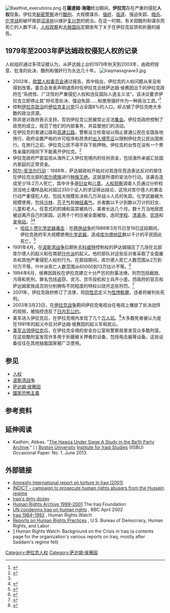 {{noteTA
|T=zh-cn:萨达姆·侯赛因时代的伊拉克人权;zh-hk:薩達姆·侯賽因時代的伊拉克人權;zh-tw:薩達姆·海珊時代的伊拉克人權;
|1=zh-cn:萨达姆·侯赛因;zh-tw:薩達姆·海珊;zh-hk:薩達姆·侯賽因;
}}
[[File:Baathist_executions.png|thumb]]
在'''薩達姆·海珊'''统治期间，'''伊拉克'''存在严重的侵犯'''人权'''现象。伊拉克[[秘密警察|秘密警察]]进行[[酷刑|酷刑]]、大规模谋杀、[[强奸|强奸]]、[[驱逐|驱逐]]、强迫失踪、[[暗杀|暗杀]]、[[化学战|化学战]]和破坏南部[[沼泽地|沼泽地]]以维护[[复兴党|复兴党]]的统治。在这一时期，有关因酷刑和谋杀而死亡的人数不详。[[人权观察|人权观察]]和[[大赦国际|大赦国际]]定期发布了关于在伊拉克监禁和折磨的报告。

==1979年至2003年萨达姆政权侵犯人权的记录==
人权组织通过多项证据认为，从萨达姆上台的1979年秋天到2003年，由政府授意、批准的处决、酷刑和强奸行为长达几十年。
[[File:Iraqmassgrave3.jpg|thumb]]
*2002年，[[欧盟|欧盟]][[人权委员会|人权委员会]]通过报告，其中指出，伊​​拉克的人权问题从来没有得到改善。委员会发表声明谴责时任伊拉克总统萨达姆·侯赛因治下的伊拉克政府在“系统性、广泛性的严重侵犯人权和违反国际人道主义法”。该决议要求伊拉克立即停止其“将任意处决、强迫失踪......和使用强奸作为一种政治工具。”<ref>{{cite news | url=http://news.bbc.co.uk/2/hi/middle_east/1940050.stm | work=BBC News | title=UN condemns Iraq on human rights | date=2002-04-19 | accessdate=2015-07-14 | archive-date=2020-08-06 | archive-url=https://web.archive.org/web/20200806223334/http://news.bbc.co.uk/2/hi/middle_east/1940050.stm | dead-url=no }}</ref>
*控制[[伊拉克政治|伊拉克政治]]的[[伊拉克复兴党|伊拉克复兴党]]只占全国8%的人口，却占据了伊拉克绝大多数的政治资源。
*除非是对政府表示支持，否则伊拉克公民被禁止合法[[集会|集会]]。伊拉克政府控制了政党的成立，规范了他们的内部事务，并监督他们的活动。
*在伊拉克的普通公路和[[高速公路|高速公路]]，警察设立检查站以阻止普通公民在全国各地旅行，政府设置严格的许可程序和昂贵的[[出入境签证|出入境签证]]以限制伊拉克公民出国旅行。在旅行之前，伊拉克公民不得不存下抵押物。伊拉克的女性在没有一个男性亲属的陪同下不能离开伊拉克。<ref>{{Cite web |url=http://jurist.law.pitt.edu/dateline/2010/01/iraq-citizenship-and-womens-rights.php |title=JURIST - Dateline<!-- Bot generated title --> |accessdate=2015-07-14 |archive-date=2010-06-25 |archive-url=https://web.archive.org/web/20100625060431/http://jurist.law.pitt.edu/dateline/2010/01/iraq-citizenship-and-womens-rights.php |dead-url=no }}</ref>
*伊拉克政府严密监视从海外汇入伊拉克境内的任何资金，包括海外亲戚汇给国内家庭的正常资金。
*[[安法尔屠杀|阿尔-安法尔行动]]：1988年，萨达姆政权开始对对其连任竞选表达反对的居住在伊拉克北部的[[库尔德族|库尔德族]]进行[[种族灭绝|种族灭绝]]。这就是所谓的安法尔行动。该袭击造成至少18.2万人死亡，其中许多是[[妇女|妇女]]和[[儿童|儿童]]。[[人权观察|人权观察]]调查人员通过分析检测当地土壤样品和对超过350个证人的求证得出结论，这场对库尔德人的袭击行动严重侵犯人权，包括大规模处决和几万非战斗人员的失踪。化学武器被大规模使用，包括[[沙林|沙林]]、[[芥子气|芥子气]]和[[神经毒气|神经毒气]]，杀害数以千计到数以万计的妇女、儿童和老人。任意式的抓捕和监禁被执行，甚者长达几个月。数十万当地居民被迫离开自己的家园，近两千个村庄被全面摧毁，连同[[学校|学校]]、[[清真寺|清真寺]]、[[农场|农场]]和[[发电站|发电站]]。<ref name="Iraqi Kurds"/><ref>{{cite web |url=http://web.amnesty.org/pages/irq-article_6-eng |title=Iraq: ‘Disappearances’ – the agony continues |publisher=Web.amnesty.org |date=2005-07-30 |accessdate=2009-09-25 |deadurl=yes |archiveurl=https://web.archive.org/web/20071027093231/http://web.amnesty.org/pages/irq-article_6-eng |archivedate=2007-10-27 }}</ref>
**[[哈拉卜贾化学武器袭击|哈拉卜贾化学武器袭击]]：在[[两伊战争|两伊战争]]的1988年3月15日至19日这段期间，伊拉克政府军大规模使用[[化学武器|化学武器]]，造成[[伊拉克库尔德斯坦|库尔德地区]]数以千计的平民因此死亡。<ref name="Iraqi Kurds">{{cite web |url=http://www.hrw.org/reports/1991/IRAQ913.htm |title=Whatever Happened To The Iraqi Kurds? |publisher=Hrw.org |date= |accessdate=2009-09-25 |archive-date=2015-12-10 |archive-url=https://web.archive.org/web/20151210183528/https://www.hrw.org/reports/1991/IRAQ913.htm |dead-url=no }}</ref>
*1991年4月，在[[波斯湾战争|波斯湾战争]]后期失去[[科威特|科威特]]控制权的萨达姆镇压了几场在北部库尔德人的起义和在南部[[什叶派|什叶派]]的起义。他的部队对这些反对者采取了全面屠杀和其他严重侵犯人权的行为。在那段期间，库尔德人死亡人数范围从2万到10万不等，什叶派死亡人数范围从60000到13万估计不等。<ref>{{cite web |url=http://www.hrw.org/reports/1992/Iraq926.htm |title=ENDLESS TORMENT, The 1991 Uprising in Iraq And Its Aftermath |publisher=Hrw.org |date= |accessdate=2009-09-25 |archive-date=2019-10-09 |archive-url=https://web.archive.org/web/20191009034353/https://www.hrw.org/reports/1992/Iraq926.htm |dead-url=no }}</ref>
*1994年6月，侯赛因政权在伊拉克建立十分严厉的刑事法律。刑罚包括截肢、污辱和死刑，罪名包括盗窃、贪污、货币投机和士兵开小差。而政府的官员和萨达姆家族成员则分别拥有不同程度的特权以绕开这些刑罚。<ref>{{cite web |url=http://www.hrw.org/reports/1995/IRAQ955.htm |title=Human Rights Watch, Iraq archive |publisher=Hrw.org |date= |accessdate=2009-09-25 |archive-date=2021-01-26 |archive-url=https://web.archive.org/web/20210126094545/http://www.hrw.org/reports/1995/IRAQ955.htm |dead-url=no }}</ref>
*2001年，伊拉克政府修订了法律，将[[同性恋|同性恋]]定义为[[性悖軌罪|性悖軌罪]]，违者将被判处死刑。
*2003年3月23日，在[[伊拉克战争|伊拉克战争]]期间伊拉克电视台在电视上播放了处决战俘的视频，被指控违反了[[日内瓦公约|日内瓦公约]]。
*美军进入伊拉克后，在伊拉克境内发现了几个[[万人坑|万人坑]]。<ref>{{Cite web |url=http://www.npr.org/2011/04/20/135570128/grave-discovery-in-iraq-unearths-sectarian-unease |title=存档副本 |access-date=2015-07-14 |archive-date=2016-08-17 |archive-url=https://web.archive.org/web/20160817153802/http://www.npr.org/2011/04/20/135570128/grave-discovery-in-iraq-unearths-sectarian-unease |dead-url=no }}</ref>大多数死者被认为是在1991年的起义中反对萨达姆·侯赛因的起义军和民众。
*[[美军占领伊拉克|美军占领伊拉克]]后，在伊拉克全境的安全办公室和警察局里发现众多酷刑室。在这些酷刑室发现许多用于折磨被关押者的设备，包括电击器等设备。这些设备往往在其他独裁国家被广泛使用。

==参见==
{{Portal|人权}}
* [[人权|人权]]
* [[波斯湾战争|波斯湾战争]]
* [[萨达姆·侯赛因|萨达姆·侯赛因]]
* [[國家恐怖主義|國家恐怖主義]]

==参考资料==
{{Reflist|2}}

==延伸阅读==
* Kadhim, Abbas. "[http://www.bu.edu/iis/files/2013/04/Bath-Party-ArchiveFinal-1.pdf The Hawza Under Siege A Study in the Ba‘th Party Archive]." ( {{WebCite|url=https://www.webcitation.org/6JfEYLxjE?url=http://www.bu.edu/iis/files/2013/04/Bath-Party-ArchiveFinal-1.pdf |date=20130916010414 |dateformat=iso }}) [[Boston_University|Boston University]] [[Institute_for_Iraqi_Studies|Institute for Iraqi Studies]] (IISBU) Occasional Paper. No. 1. June 2013.

==外部链接==
* [https://web.archive.org/web/20040101104919/http://web.amnesty.org/library/Index/engMDE140082001?OpenDocument&of=COUNTRIESIRAQ%3FOpenDocument&of=COUNTRIESIRAQ Amnesty International report on torture in Iraq (2001)]
*[https://web.archive.org/web/20160602142942/http://www.indict.org.uk/ INDICT – campaign to prosecute human rights abusers from the Hussein regime]
*[http://www.observer.co.uk/iraq/story/0,12239,914913,00.html Iraq's dirty dozen] {{Wayback|url=http://www.observer.co.uk/iraq/story/0,12239,914913,00.html |date=20030608111923 }}
* [https://web.archive.org/web/20131009024203/http://www.iraqfoundation.org/archives/hr/hrarchindex.html Human Rights Archive 1999–2001] The Iraq Foundation
* [http://news.bbc.co.uk/1/hi/world/middle_east/1940050.stm UN condemns Iraq on human rights] {{Wayback|url=http://news.bbc.co.uk/1/hi/world/middle_east/1940050.stm |date=20060623072636 }}, BBC April 2002
* [http://www.hrw.org/reports/1993/iraq/ Iraq 1984–1992] {{Wayback|url=http://www.hrw.org/reports/1993/iraq/ |date=20210211023024 }}, Human Rights Watch
* [http://www.state.gov/g/drl/rls/hrrpt/2001/nea/8257.htm Reports on Human Rights Practices] {{Wayback|url=http://www.state.gov/g/drl/rls/hrrpt/2001/nea/8257.htm |date=20120113182202 }}, U.S. Bureau of Democracy, Human Rights, and Labor
* [http://hrw.org/campaigns/iraq/#Anfal] {{Wayback|url=http://hrw.org/campaigns/iraq/#Anfal |date=20200809115710 }} Human Rights Watch: Background on the Crisis in Iraq (a contents page for the organization's various reports on Iraq, mostly after Saddam's regime fell)

[[Category:伊拉克人权|Category:伊拉克人权]]
[[Category:萨达姆·侯赛因|Category:萨达姆·侯赛因]]
